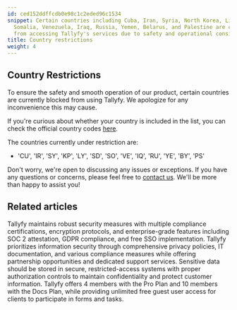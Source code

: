 ```yaml
---
id: ced152ddffcdb0e98c1c2eded96c1534
snippet: Certain countries including Cuba, Iran, Syria, North Korea, Libya, Sudan,
  Somalia, Venezuela, Iraq, Russia, Yemen, Belarus, and Palestine are currently restricted
  from accessing Tallyfy's services due to safety and operational considerations.
title: Country restrictions
weight: 4
---
```


## Country Restrictions

To ensure the safety and smooth operation of our product, certain countries are currently blocked from using Tallyfy. We apologize for any inconvenience this may cause.

If you're curious about whether your country is included in the list, you can check the official country codes [here](https://en.wikipedia.org/wiki/ISO_3166-1_alpha-2#Officially_assigned_code_elements).


The countries currently under restriction are:

* 'CU', 'IR', 'SY', 'KP', 'LY', 'SD', 'SO', 'VE', 'IQ', 'RU', 'YE', 'BY', 'PS'

Don't worry, we're open to discussing any issues or exceptions. If you have any questions or concerns, please feel free to [contact us](https://tallyfy.com/contact-us/). We'll be more than happy to assist you!


## Related articles
<CardGrid>
<LinkTitleCard header="<b>Miscellaneous > Terms & legals</b>" href="/products/pro/miscellaneous/terms-legals/" > Tallyfy maintains robust security measures with multiple compliance certifications, encryption protocols, and enterprise-grade features including SOC 2 attestation, GDPR compliance, and free SSO implementation. </LinkTitleCard>
<LinkTitleCard header="<b>Terms Legals > Tallyfy's privacy policy</b>" href="/products/pro/miscellaneous/terms-legals/where-can-i-find-tallyfys-privacy-policy/" > Tallyfy prioritizes information security through comprehensive privacy policies, IT documentation, and various compliance measures while offering partnership opportunities and dedicated support services. </LinkTitleCard>
<LinkTitleCard header="<b>Tracking And Tasks > Protect Sensitive Data</b>" href="/products/pro/tracking-and-tasks/how-can-i-protect-sensitive-data-in-tallyfy/" > Sensitive data should be stored in secure, restricted-access systems with proper authorization controls to maintain confidentiality and protect customer information. </LinkTitleCard>
<LinkTitleCard header="<b>Billing > Tallyfy's Account and Member Limits</b>" href="/products/pro/settings/billing/what-are-tallyfys-account-and-member-limits/" > Tallyfy offers 4 members with the Pro Plan and 10 members with the Docs Plan, while providing unlimited free guest user access for clients to participate in forms and tasks. </LinkTitleCard>
</CardGrid>